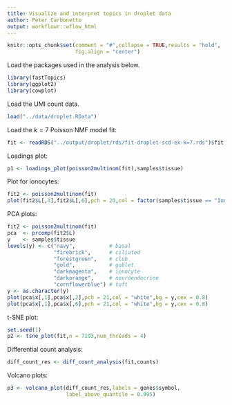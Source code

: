 ```yaml
---
title: Visualize and interpret topics in droplet data
author: Peter Carbonetto
output: workflowr::wflow_html
---
```


```r
knitr::opts_chunk$set(comment = "#",collapse = TRUE,results = "hold",
                      fig.align = "center")
```

Load the packages used in the analysis below.

```r
library(fastTopics)
library(ggplot2)
library(cowplot)
```

Load the UMI count data.

```r
load("../data/droplet.RData")
```

Load the $k = 7$ Poisson NMF model fit:

```r
fit <- readRDS("../output/droplet/rds/fit-droplet-scd-ex-k=7.rds")$fit
```

Loadings plot:

```r
p1 <- loadings_plot(poisson2multinom(fit),samples$tissue)
```

Plot for ionocytes:

```r
fit2 <- poisson2multinom(fit)
plot(fit2$L[,3],fit2$L[,6],pch = 20,col = factor(samples$tissue == "Ionocyte"))
```

PCA plots:

```r
fit2 <- poisson2multinom(fit)
pca  <- prcomp(fit2$L)
y    <- samples$tissue
levels(y) <- c("navy",           # basal
               "firebrick",      # ciliated
               "forestgreen",    # club
			   "gold",           # goblet
			   "darkmagenta",    # ionocyte
               "darkorange",     # neuroendocrine
			   "cornflowerblue") # tuft
y <- as.character(y)
plot(pca$x[,1],pca$x[,2],pch = 21,col = "white",bg = y,cex = 0.8)
plot(pca$x[,1],pca$x[,6],pch = 21,col = "white",bg = y,cex = 0.8)
```

t-SNE plot:

```r
set.seed(1)
p2 <- tsne_plot(fit,n = 7193,num_threads = 4)
```

Differential count analysis:

```r
diff_count_res <- diff_count_analysis(fit,counts)
```

Volcano plots:

```r
p3 <- volcano_plot(diff_count_res,labels = genes$symbol,
                   label_above_quantile = 0.995)
```
